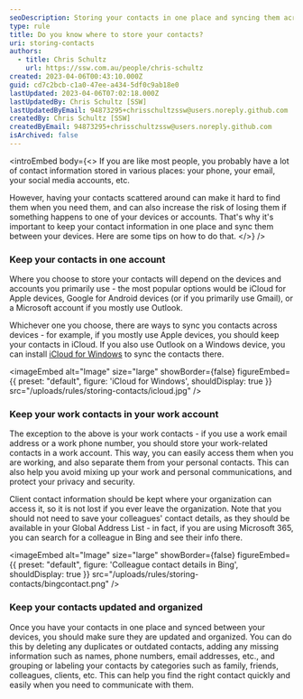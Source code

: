 ```yaml
---
seoDescription: Storing your contacts in one place and syncing them across devices helps keep your contact information organized and easily accessible.
type: rule
title: Do you know where to store your contacts?
uri: storing-contacts
authors:
  - title: Chris Schultz
    url: https://ssw.com.au/people/chris-schultz
created: 2023-04-06T00:43:10.000Z
guid: cd7c2bcb-c1a0-47ee-a434-5df0c9ab18e0
lastUpdated: 2023-04-06T07:02:18.000Z
lastUpdatedBy: Chris Schultz [SSW]
lastUpdatedByEmail: 94873295+chrisschultzssw@users.noreply.github.com
createdBy: Chris Schultz [SSW]
createdByEmail: 94873295+chrisschultzssw@users.noreply.github.com
isArchived: false
---
```


<introEmbed
  body={<>
If you are like most people, you probably have a lot of contact information stored in various places: your phone, your email, your social media accounts, etc.

However, having your contacts scattered around can make it hard to find them when you need them, and can also increase the risk of losing them if something happens to one of your devices or accounts. That's why it's important to keep your contact information in one place and sync them between your devices. Here are some tips on how to do that.
  </>}
/>
### Keep your contacts in one account

Where you choose to store your contacts will depend on the devices and accounts you primarily use - the most popular options would be iCloud for Apple devices, Google for Android devices (or if you primarily use Gmail), or a Microsoft account if you mostly use Outlook.

Whichever one you choose, there are ways to sync you contacts across devices - for example, if you mostly use Apple devices, you should keep your contacts in iCloud. If you also use Outlook on a Windows device, you can install [iCloud for Windows](https://support.apple.com/en-au/HT204283) to sync the contacts there.


<imageEmbed
  alt="Image"
  size="large"
  showBorder={false}
  figureEmbed={{
    preset: "default",
    figure: 'iCloud for Windows',
    shouldDisplay: true
  }}
  src="/uploads/rules/storing-contacts/icloud.jpg"
/>

### Keep your work contacts in your work account

The exception to the above is your work contacts - if you use a work email address or a work phone number, you should store your work-related contacts in a work account. This way, you can easily access them when you are working, and also separate them from your personal contacts. This can also help you avoid mixing up your work and personal communications, and protect your privacy and security.

Client contact information should be kept where your organization can access it, so it is not lost if you ever leave the organization. Note that you should not need to save your colleagues' contact details, as they should be available in your Global Address List - in fact, if you are using Microsoft 365, you can search for a colleague in Bing and see their info there.


<imageEmbed
  alt="Image"
  size="large"
  showBorder={false}
  figureEmbed={{
    preset: "default",
    figure: 'Colleague contact details in Bing',
    shouldDisplay: true
  }}
  src="/uploads/rules/storing-contacts/bingcontact.png"
/>

### Keep your contacts updated and organized

Once you have your contacts in one place and synced between your devices, you should make sure they are updated and organized. You can do this by deleting any duplicates or outdated contacts, adding any missing information such as names, phone numbers, email addresses, etc., and grouping or labeling your contacts by categories such as family, friends, colleagues, clients, etc. This can help you find the right contact quickly and easily when you need to communicate with them.
